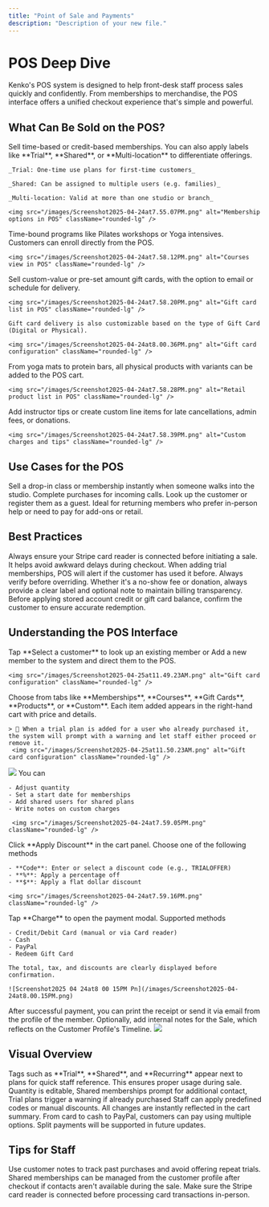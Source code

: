 ```yaml
---
title: "Point of Sale and Payments"
description: "Description of your new file."
---
```


# POS Deep Dive

Kenko's POS system is designed to help front-desk staff process sales quickly and confidently. From memberships to merchandise, the POS interface offers a unified checkout experience that's simple and powerful.

## What Can Be Sold on the POS?

<AccordionGroup>
  <Accordion title="Memberships" icon="id-card">
    Sell time-based or credit-based memberships. You can also apply labels like **Trial**, **Shared**, or **Multi-location** to differentiate offerings.

    _Trial: One-time use plans for first-time customers_

    _Shared: Can be assigned to multiple users (e.g. families)_

    _Multi-location: Valid at more than one studio or branch_

    <img src="/images/Screenshot2025-04-24at7.55.07PM.png" alt="Membership options in POS" className="rounded-lg" />
  </Accordion>

  <Accordion title="Courses & Workshops" icon="chalkboard-user">
    Time-bound programs like Pilates workshops or Yoga intensives. Customers can enroll directly from the POS.

    <img src="/images/Screenshot2025-04-24at7.58.12PM.png" alt="Courses view in POS" className="rounded-lg" />
  </Accordion>

  <Accordion title="Gift Cards" icon="gift">
    Sell custom-value or pre-set amount gift cards, with the option to email or schedule for delivery.

    <img src="/images/Screenshot2025-04-24at7.58.20PM.png" alt="Gift card list in POS" className="rounded-lg" />

    Gift card delivery is also customizable based on the type of Gift Card (Digital or Physical).

    <img src="/images/Screenshot2025-04-24at8.00.36PM.png" alt="Gift card configuration" className="rounded-lg" />
  </Accordion>

  <Accordion title="Retail Products" icon="shirt">
    From yoga mats to protein bars, all physical products with variants can be added to the POS cart.

    <img src="/images/Screenshot2025-04-24at7.58.28PM.png" alt="Retail product list in POS" className="rounded-lg" />
  </Accordion>

  <Accordion title="Tips & Custom Charges" icon="coins">
    Add instructor tips or create custom line items for late cancellations, admin fees, or donations.

    <img src="/images/Screenshot2025-04-24at7.58.39PM.png" alt="Custom charges and tips" className="rounded-lg" />
  </Accordion>
</AccordionGroup>

## Use Cases for the POS

<CardGroup cols="3">
  <Card title="Walk-in Customer" icon="user-plus">
    Sell a drop-in class or membership instantly when someone walks into the studio.
  </Card>

  <Card title="New Lead on Phone" icon="phone">
    Complete purchases for incoming calls. Look up the customer or register them as a guest.
  </Card>

  <Card title="Front Desk Assistance" icon="hands-helping">
    Ideal for returning members who prefer in-person help or need to pay for add-ons or retail.
  </Card>
</CardGroup>

## Best Practices

<CardGroup cols="2">
  <Card title="Connect the Card Reader First" icon="plug">
    Always ensure your Stripe card reader is connected before initiating a sale. It helps avoid awkward delays during checkout.
  </Card>

  <Card title="Check Trial Eligibility" icon="exclamation-triangle">
    When adding trial memberships, POS will alert if the customer has used it before. Always verify before overriding.
  </Card>

  <Card title="Label Custom Charges Clearly" icon="tag">
    Whether it's a no-show fee or donation, always provide a clear label and optional note to maintain billing transparency.
  </Card>

  <Card title="Verify Identity Before Credit Use" icon="user-check">
    Before applying stored account credit or gift card balance, confirm the customer to ensure accurate redemption.
  </Card>
</CardGroup>

## Understanding the POS Interface

<AccordionGroup>
  <Accordion title="Select a Customer" icon="magnifying-glass">
    Tap **Select a customer** to look up an existing member or Add a new member to the system and direct them to the POS.

    <img src="/images/Screenshot2025-04-25at11.49.23AM.png" alt="Gift card configuration" className="rounded-lg" />

  </Accordion>
  <Accordion title="Add Items to Cart" icon="cart-shopping">
    Choose from tabs like **Memberships**, **Courses**, **Gift Cards**, **Products**, or **Custom**. Each item added appears in the right-hand cart with price and details.

    > 🛒 When a trial plan is added for a user who already purchased it, the system will prompt with a warning and let staff either proceed or remove it.
     <img src="/images/Screenshot2025-04-25at11.50.23AM.png" alt="Gift card configuration" className="rounded-lg" />
    
 <img src="/images/Screenshot2025-04-24at7.58.56PM.png" className="rounded-lg" />
 
  </Accordion>
  <Accordion title="Customize Sale" icon="sliders">
    You can

    - Adjust quantity
    - Set a start date for memberships
    - Add shared users for shared plans
    - Write notes on custom charges

     <img src="/images/Screenshot2025-04-24at7.59.05PM.png" className="rounded-lg" />

  </Accordion>
  <Accordion title="Apply Discount" icon="tags">
    Click **Apply Discount** in the cart panel. Choose one of the following methods

    - **Code**: Enter or select a discount code (e.g., TRIALOFFER)
    - **%**: Apply a percentage off
    - **$**: Apply a flat dollar discount

    <img src="/images/Screenshot2025-04-24at7.59.16PM.png" className="rounded-lg" />
  </Accordion>
  <Accordion title="Collect Payment" icon="credit-card">
    Tap **Charge** to open the payment modal. Supported methods

    - Credit/Debit Card (manual or via Card reader)
    - Cash
    - PayPal
    - Redeem Gift Card

    The total, tax, and discounts are clearly displayed before confirmation.

    ![Screenshot2025 04 24at8 00 15PM Pn](/images/Screenshot2025-04-24at8.00.15PM.png)
  </Accordion>
  <Accordion title="Send Receipt" icon="envelope-open-text">
    After successful payment, you can print the receipt or send it via email from the profile of the member. Optionally, add internal notes for the Sale, which reflects on the Customer Profile's Timeline.
<img src="/images/Screenshot2025-04-25at11.56.11AM.png" className="rounded-lg" />

  </Accordion>
</AccordionGroup>

## Visual Overview

<CardGroup cols="2">
  <Card title="Memberships & Tags" icon="medal">
    Tags such as **Trial**, **Shared**, and **Recurring** appear next to plans for quick staff reference. This ensures proper usage during sale.
  </Card>
  <Card title="Cart Behavior" icon="cart-shopping">
    Quantity is editable, Shared memberships prompt for additional contact, Trial plans trigger a warning if already purchased
  </Card>
  <Card title="Discount Options" icon="percent">
    Staff can apply predefined codes or manual discounts. All changes are instantly reflected in the cart summary.
  </Card>
  <Card title="Flexible Payment Methods" icon="wallet">
    From card to cash to PayPal, customers can pay using multiple options. Split payments will be supported in future updates.
  </Card>
</CardGroup>

## Tips for Staff

<Tip>
  Use customer notes to track past purchases and avoid offering repeat trials.
</Tip>

<Note>
  Shared memberships can be managed from the customer profile after checkout if contacts aren't available during the sale.
</Note>

<Warning>
  Make sure the Stripe card reader is connected before processing card transactions in-person.
</Warning>